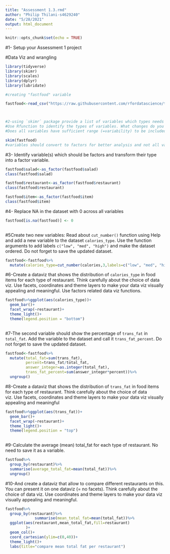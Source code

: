 ```yaml
---
title: "Assessment 1.3.rmd"
author: "Philip Thilani-s4629240"
date: "5/28/2021"
output: html_document
---
```


```r
knitr::opts_chunk$set(echo = TRUE)
```
#1- Setup your Assessment 1 project

#Data Viz and wrangling

```r
library(tidyverse)
library(skimr)
library(scales)
library(dplyr)
library(lubridate)

#creating "fastfood" variable

fastfood<-read_csv("https://raw.githubusercontent.com/rfordatascience/tidytuesday/master/data/2018/2018-09-04/fastfood_calories.csv")



#2-using `skimr` package provide a list of variables which types needs to be changed 
#Use Rfunction to identify the types of variables. What changes do you need to do to correctly record the types of variables? 
#Does all variables have sufficient range (=variability) to be included? Which variable can be removed?Write 2-3 sentences justifying your view on the above.

skim(fastfood)
#variables should convert to factors for better analysis and not all variables are in sufficent range to be include in the analysis. Insufficent variables should be removed or changed to factors. 
```


#3- Identify variable(s) which should be factors and transform their type into a factor variable.

```r
fastfood$salad<-as_factor(fastfood$salad)
class(fastfood$salad)

fastfood$restaurant<-as_factor(fastfood$restaurant)
class(fastfood$restaurant)

fastfood$item<-as_factor(fastfood$item)
class(fastfood$item)
```


#4- Replace NA in the dataset with 0 across all variables

```r
fastfood[is.na(fastfood)] <- 0
        
```

#5Create two new variables:
Read about `cut_number()` function using Help and add a new variable to the dataset `calories_type`. Use the function arguments to add labels `c("low", "med", "high")` and make the dataset ordered. Do not forget to save the updated dataset. 
```r

fastfood<-fastfood%>%
  mutate(calories_type=cut_number(calories,3,labels=c("low", "med", "high"),ordered_result=TRUE))

```

#6-Create a dataviz that shows the distribution of `calories_type` in food items for each type of restaurant. Think carefully about the choice of data viz. Use facets, coordinates and theme layers to make your data viz visually appealing and meaningful. Use factors related data viz functions.
```r
fastfood%>%ggplot(aes(calories_type))+
  geom_bar()+
  facet_wrap(~restaurant)+
  theme_light()+
  theme(legend.position = "bottom")
  

```


#7-The second variable should show the percentage of `trans_fat` in `total_fat`. Add the variable to the dataset and call it `trans_fat_percent`. Do not forget to save the updated dataset.
```r
fastfood<-fastfood%>%
  mutate(total_fat=sum(trans_fat),
         percent=trans_fat/total_fat,
         answer_integer=as.integer(total_fat),
         trans_fat_percent=sum(answer_integer*percent))%>%
  ungroup()

```

#8-Create a dataviz that shows the distribution of `trans_fat` in food items for each type of restaurant. Think carefully about the choice of data viz. Use facets, coordinates and theme layers to make your data viz visually appealing and meaningful
```r
fastfood%>%ggplot(aes(trans_fat))+
  geom_bar()+
  facet_wrap(~restaurant)+
  theme_light()+
  theme(legend.position = "top")
  
```

#9-Calculate the average (mean) total_fat for each type of restaurant. No need to save it as a variable.
```r
fastfood%>%
  group_by(restaurant)%>%
  summarise(average_total_fat=mean(total_fat))%>%
  ungroup()
```

#10-And create a dataviz that allow to compare different restaurants on this. You can present it on one dataviz (= no facets). 
Think carefully about the choice of data viz. Use coordinates and theme layers to make your data viz visually appealing and meaningful. 
```r
fastfood%>%
  group_by(restaurant)%>%
             summarise(mean_total_fat=mean(total_fat))%>%
  ggplot(aes(restaurant,mean_total_fat,fill=restaurant)
         )+
  geom_col()+
  coord_cartesian(ylim=c(0,40))+
  theme_light()+
  labs(title="compare mean total fat per restaurant")
  
```

